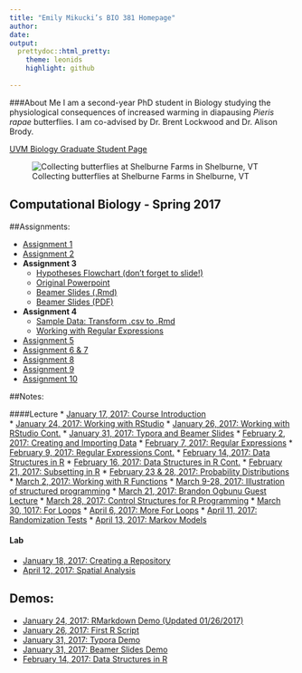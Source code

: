 ```yaml
---
title: "Emily Mikucki’s BIO 381 Homepage"
author: 
date: 
output: 
  prettydoc::html_pretty:
    theme: leonids
    highlight: github
  
---
```

###About Me
I am a second-year PhD student in Biology studying the physiological consequences of increased warming in diapausing *Pieris rapae* butterflies. I am co-advised by Dr. Brent Lockwood and Dr. Alison Brody. 

[UVM Biology Graduate Student Page](http://www.uvm.edu/~biology/?Page=students/mikucki.php&SM=facultysubmenu.html)

![Collecting butterflies at Shelburne Farms in Shelburne, VT](rsz_butterfly.jpg)

## Computational Biology - Spring 2017

##Assignments:

* [Assignment 1](sloth_attack.jpg)       
* [Assignment 2 ](Homework02_Hypothesis_Tools.html)
* **Assignment 3**
    + [Hypotheses Flowchart (don't forget to slide!)](Hypotheses_Flowchat.html)   
    + [Original Powerpoint](Beamer_Slides_02012017_Original.pdf)   
    + [Beamer Slides (.Rmd)](Beamer_Slides_02012017.Rmd)   
    + [Beamer Slides (PDF)](Beamer_Slides_02012017.pdf)
* **Assignment 4**
    + [Sample Data: Transform .csv to .Rmd](CompBio_Test_Data_02082017.html)
    + [Working with Regular Expressions](Regular_Expressions_HW4.html)
* [Assignment 5](CompBio_Emily_Mikucki_HW5.html)
* [Assignment 6 & 7](Mikucki_R_Functions_HW6.html)
* [Assignment 8](CompBio_HW8_Final.html)
* [Assignment 9](CompBio_HW9.html)
* [Assignment 10](CompBio_HW10.html)
    
##Notes:

####Lecture
* [January 17, 2017: Course Introduction](Lecture_Notes_01172017.html)   
* [January 24, 2017: Working with RStudio](Lecture_Notes_01242017.html)
* [January 26, 2017: Working with RStudio Cont.](Lecture_Notes_01262017.html)
* [January 31, 2017: Typora and Beamer Slides](Lecture_Notes_01312017.html)
* [February 2, 2017: Creating and Importing Data](Lecture_Notes_02022017.html)
* [February 7, 2017: Regular Expressions](Lecture_Notes_02072017.html)
* [February 9, 2017: Regular Expressions Cont.](Lecture_Notes_02092017.html)
* [February 14, 2017: Data Structures in R](Lecture_Notes_02142017.html)
* [February 16, 2017: Data Structures in R Cont.](CompBio_Lecture_Notes_02162017.html)
* [February 21, 2017: Subsetting in R](CompBio_Lecture_Notes_02212017.html)
* [February 23 & 28, 2017: Probability Distributions](CompBio_Lecture_Notes_02232017.html)
* [March 2, 2017: Working with R Functions](CompBio_Lecture_Notes_03022017.html)
* [March 9-28, 2017: Illustration of structured programming](CompBio_Lecture_Notes_03092017.html)
* [March 21, 2017: Brandon Ogbunu Guest Lecture](CompBio_LectureNotes_03212017.html)
* [March 28, 2017: Control Structures for R Programming](CompBio_Lecture_Notes_03282017.html)
* [March 30, 1017: For Loops](CompBio_Lecture_Notes_03302017.html)
* [April 6, 2017: More For Loops](More_For_Loops_04062017.html)
* [April 11, 2017: Randomization Tests](Randomization_Tests.html)
* [April 13, 2017: Markov Models](Markov_Models.html)

#### Lab
* [January 18, 2017: Creating a Repository](Lab_Notes_01182017.html)
* [April 12, 2017: Spatial Analysis](CompBio_Lecture_Notes_04122017.html)

## Demos:
* [January 24, 2017: RMarkdown Demo (Updated 01/26/2017)](Markdown_Demo.html)
* [January 26, 2017: First R Script](First_Script.html)
* [January 31, 2017: Typora Demo](Typora_Demo_01312017.pdf)
* [January 31, 2017: Beamer Slides Demo](Beamer_Demo.pdf)
* [February 14, 2017: Data Structures in R](R_Data_Structure_02142017.html)


